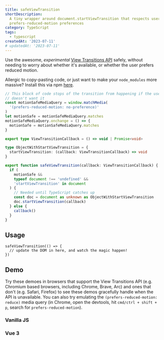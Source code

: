 ```yaml
---
title: safeViewTransition
shortDescription:
  A tiny wrapper around document.startViewTransition that respects users'
  prefers-reduced-motion preferences
category: TypeScript
tags:
  - typescript
createdAt: '2023-07-11'
# updatedAt: '2023-07-11'
---
```


Use the awesome, _experimental_
[View Transitions API](https://developer.mozilla.org/en-US/docs/Web/API/View_Transitions_API)
safely, without needing to worry about whether it's available, or whether the
user prefers reduced motion.

<Note variant="success">

Allergic to copy-pasting code, or just want to make your `node_modules` more
massive? Install this via npm
[here](https://www.npmjs.com/package/safe-view-transition).

</Note>

```ts
// This block of code stops of the transition from happening if the user
// doesn't want it
const motionSafeMediaQuery = window.matchMedia(
  '(prefers-reduced-motion: no-preference)'
)
let motionSafe = motionSafeMediaQuery.matches
motionSafeMediaQuery.onchange = () => {
  motionSafe = motionSafeMediaQuery.matches
}

export type ViewTransitionCallback = () => void | Promise<void>

type ObjectWithStartViewTransition = {
  startViewTransition: (callback: ViewTransitionCallback) => void
}

export function safeViewTransition(callback: ViewTransitionCallback) {
  if (
    motionSafe &&
    typeof document !== 'undefined' &&
    'startViewTransition' in document
  ) {
    // Needed until TypeScript catches up
    const doc = document as unknown as ObjectWithStartViewTransition
    doc.startViewTransition(callback)
  } else {
    callback()
  }
}
```

## Usage

```tsx
safeViewTransition(() => {
  // update the DOM in here, and watch the magic happen!
})
```

## Demo

Try these demoes in browsers that support the View Transitions API (e.g.
Chromium based browsers, including Chrome, Brave, Arc) and ones that don't (e.g.
Safari, Firefox) to see these demos gracefully handle when the API is
unavailable. You can also try emulating the `(prefers-reduced-motion: reduce)`
media query (in Chrome, open the devtools, hit `cmd/ctrl + shift + p`, search
for `prefers-reduced-motion`).

### Vanilla JS

<Demo component={VanillaExample} />

### Vue 3

<Sandbox src="https://stackblitz.com/edit/vitejs-vite-pkoagr?ctl=1&embed=1&file=src%2FApp.vue&theme=dark&view=preview" />
